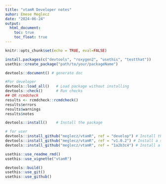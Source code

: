 ```yaml
---
title: "vtamR Developer notes"
auhor: Emese Meglecz
date: "2024-06-24"
output:
  html_document:
    toc: true
    toc_float: true
---
```



```r
knitr::opts_chunk$set(echo = TRUE, eval=FALSE)
```


```r

install.packages(c("devtools", "roxygen2", "usethis", "testthat"))
usethis::create_package("path/to/your/packageName")

devtools::document() # generate doc

#For developer
devtools::load_all()   # Load package without installing
devtools::check()      # Run checks
## OR rcmdcheck 
results <- rcmdcheck::rcmdcheck()
results$errors
results$warnings
results$notes

devtools::install()    # Install the package

# for user
devtools::install_github("meglecz/vtamR", ref = "develop") # Install the package from a branch
devtools::install_github("meglecz/vtamR", ref = "v1.0.2") # Install a specific version (tag) 
devtools::install_github("meglecz/vtamR", ref = "1a2b3c4") # Install a specific version (commit) 

usethis::use_readme_rmd()
usethis::use_vignette("vtamR")

devtools::build()
usethis::use_git()
usethis::use_github()

```




